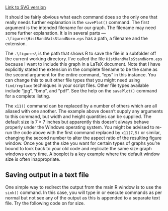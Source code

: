 ﻿[Link to SVG version](../SVGs/StoreResultsHistRand10000Z-1.html) 

It should be fairly obvious what each command does so the only one that
really needs further explanation is the `savePlot()` command.
The first argument is the intended filename for our graph. The filename
may need some further explanation. It is in several parts —
`.\figures\HistRandValsStandNorm.eps`  has a path, a filename and the extension.

The `.\figures\` is the path that shows R to save the file in a subfolder off the current
working directory. I’ve called the file `HistRandValsStandNorm.eps`  because I want to include this graph in a LaTeX document. Note that I have
explicitly stated the extension in the complete filename to be the same
as the second argument for the entire command, “eps" in this instance.
You can change this to suit other file types that you might need using
`find/replace` techniques in your script files. Other file
types available include “jpg", “bmp", and “pdf". See the help on the
`savePlot()` command for a complete listing.

The `x11()` command can be replaced by a number of others which
are all aliased with one another. The example above doesn’t supply any
arguments to this command, but width and height quantities can be
supplied. The default size is $7\times7$ inches but apparently this
doesn’t always behave properly under the Windows operating system. You
might be advised to re-run the code above with the first command
replaced by `x11(7,5)` or similar, changing the second number
to alter the aspect ratio of the resulting figure window. Once you get
the size you want for certain types of graphs you’re bound to look back
to your old code and replicate the same size graph windows every time. A
boxplot is a key example where the default window size is often
inappropriate.

## Saving output in a text file {#TextSink}

One simple way to redirect the output from the main R window is to use
the `sink()` command. In this case, you will type in or execute
commands as per normal but not see any of the output as this is appended
to a separate text file. Try the following code on for size. 

